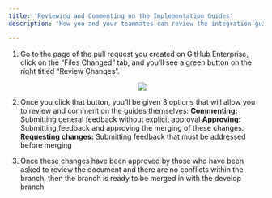 ```yaml
---
title: 'Reviewing and Commenting on the Implementation Guides'
description: 'How you and your teammates can review the integration guides'

---
```


1. Go to the page of the pull request you created on GitHub Enterprise, click on the “Files Changed” tab, and you’ll see a green button on the right titled “Review Changes”. 

    <p align="center">
    <img  src="Images/ReviewChanges.png">
    </p>

2. Once you click that button, you’ll be given 3 options that will allow you to review and comment on the guides themselves: 
    **Commenting:** Submitting general feedback without explicit approval
    **Approving:** Submitting feedback and approving the merging of these changes. 
    **Requesting changes:** Submitting feedback that must be addressed before merging

3. Once these changes have been approved by those who have been asked to review the document and there are no conflicts within the branch, then the branch is ready to be merged in with the develop branch. 
